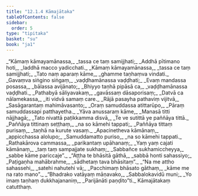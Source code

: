 ```yaml
---
title: "12.1.4 Kāmajātaka"
tableOfContents: false
sidebar:
  order: 5
type: "tipitaka"
basket: "su"
book: "ja1"
---
```



<DynamicBreadcrumb />

<Division number="37" book="ja1" bookNo="22" page="98">

<Paragraph number="2278" type="verses" book="ja1">
_“Kāmaṃ kāmayamānassa,_  
_tassa ce taṃ samijjhati;_  
_Addhā pītimano hoti,_  
_laddhā macco yadicchati._  

</Paragraph>

</Division>
<Division number="38" book="ja1" bookNo="22" page="98">

<Paragraph number="2279" type="verses" book="ja1">
_Kāmaṃ kāmayamānassa,_  
_tassa ce taṃ samijjhati;_  
_Tato naṃ aparaṃ kāme,_  
_ghamme taṇhaṃva vindati._  

</Paragraph>

</Division>
<Division number="39" book="ja1" bookNo="22" page="98">

<Paragraph number="2280" type="verses" book="ja1">
_Gavaṃva siṅgino siṅgaṃ,_  
_vaḍḍhamānassa vaḍḍhati;_  
_Evaṃ mandassa posassa,_  
_bālassa avijānato;_  
_Bhiyyo taṇhā pipāsā ca,_  
_vaḍḍhamānassa vaḍḍhati._  

</Paragraph>

</Division>
<Division number="40" book="ja1" bookNo="22" page="98">

<Paragraph number="2281" type="verses" book="ja1">
_Pathabyā sāliyavakaṃ,_  
_gavāssaṃ dāsaporisaṃ;_  
_Datvā ca nālamekassa,_  
_iti vidvā samaṃ care._  

</Paragraph>

</Division>
<Division number="41" book="ja1" bookNo="22" page="98">

<Paragraph number="2282" type="verses" book="ja1">
_Rājā pasayha pathaviṃ vijitvā,_  
_Sasāgarantaṃ mahimāvasanto;_  
_Oraṃ samuddassa atittarūpo,_  
_Pāraṃ samuddassapi patthayetha._  

</Paragraph>

</Division>
<Division number="42" book="ja1" bookNo="22" page="99">

<Paragraph number="2283" type="verses" book="ja1">
_Yāva anussaraṃ kāme,_  
_Manasā titti nājjhagā;_  
_Tato nivattā paṭikkamma disvā,_  
_Te ve sutittā ye paññāya tittā._  

</Paragraph>

</Division>
<Division number="43" book="ja1" bookNo="22" page="99">

<Paragraph number="2284" type="verses" book="ja1">
_Paññāya tittinaṃ seṭṭhaṃ,_  
_na so kāmehi tappati;_  
_Paññāya tittaṃ purisaṃ,_  
_taṇhā na kurute vasaṃ._  

</Paragraph>

</Division>
<Division number="44" book="ja1" bookNo="22" page="99">

<Paragraph number="2285" type="verses" book="ja1">
_Apacinetheva kāmānaṃ,_  
_appicchassa alolupo;_  
_Samuddamatto puriso,_  
_na so kāmehi tappati._  

</Paragraph>

</Division>
<Division number="45" book="ja1" bookNo="22" page="99">

<Paragraph number="2286" type="verses" book="ja1">
_Rathakārova cammassa,_  
_parikantaṃ upāhanaṃ;_  
_Yaṃ yaṃ cajati kāmānaṃ,_  
_taṃ taṃ sampajjate sukhaṃ;_  
_Sabbañce sukhamiccheyya,_  
_sabbe kāme pariccaje”._  

</Paragraph>

</Division>
<Division number="46" book="ja1" bookNo="22" page="99">

<Paragraph number="2287" type="verses" book="ja1">
_“Aṭṭha te bhāsitā gāthā,_  
_sabbā honti sahassiyo;_  
_Paṭigaṇha mahābrahme,_  
_sādhetaṃ tava bhāsitaṃ”._  

</Paragraph>

</Division>
<Division number="47" book="ja1" bookNo="22" page="99">

<Paragraph number="2288" type="verses" book="ja1">
_“Na me attho sahassehi,_  
_satehi nahutehi vā;_  
_Pacchimaṃ bhāsato gāthaṃ,_  
_kāme me na rato mano”._  

</Paragraph>

</Division>
<Division number="48" book="ja1" bookNo="22" page="99">

<Paragraph number="2289" type="verses" book="ja1">
_“Bhadrako vatāyaṃ māṇavako,_  
_Sabbalokavidū muni;_  
_Yo imaṃ taṇhaṃ dukkhajananiṃ,_  
_Parijānāti paṇḍito”ti._  


</Paragraph>
</Division>

<Paragraph number="2290" type="center" book="ja1">
Kāmajātakaṃ catutthaṃ.
</Paragraph>